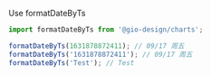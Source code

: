 
<Meta title="Utils/Format Date" />

Use formatDateByTs

```javascript
import formatDateByTs from '@gio-design/charts';

formatDateByTs(1631878872411); // 09/17 周五
formatDateByTs('1631878872411'); // 09/17 周五
formatDateByTs('Test'); // Test
```
